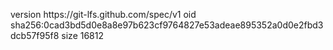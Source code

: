 version https://git-lfs.github.com/spec/v1
oid sha256:0cad3bd5d0e8a8e97b623cf9764827e53adeae895352a0d0e2fbd3dcb57f95f8
size 16812
